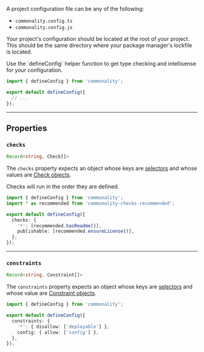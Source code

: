 A project configuration file can be any of the following:

- `commonality.config.ts`
- `commonality.config.js`

Your project's configuration should be located at the root of your project.
This should be the same directory where your package manager's lockfile is located.

<Tip>
  Use the `defineConfig` helper function to get type checking and intellisense
  for your configuration.
</Tip>

```ts commonality.config.ts
import { defineConfig } from 'commonality';

export default defineConfig({
  // ...
});
```

---

## Properties

### `checks`

```ts
Record<string, Check[]>
```

The `checks` property expects an object whose keys are [selectors](/selectors) and whose values are [Check objects](/reference/check-object).

<Info>Checks will run in the order they are defined.</Info>

```ts commonality.config.ts
import { defineConfig } from 'commonality';
import * as recommended from 'commonality-checks-recommended';

export default defineConfig({
  checks: {
    '*': [recommended.hasReadme()],
    publishable: [recommended.ensureLicense()],
  },
});
```

---

### `constraints`


```ts
Record<string, Constraint[]>
```


The `constraints` property expects an object whose keys are [selectors](/selectors) and whose value are [Constraint objects](/reference/constraint-object).

```ts commonality.config.ts
import { defineConfig } from 'commonality';

export default defineConfig({
  constraints: {
    '*': { disallow: ['deployable'] },
    config: { allow: ['config'] },
  },
});
```

